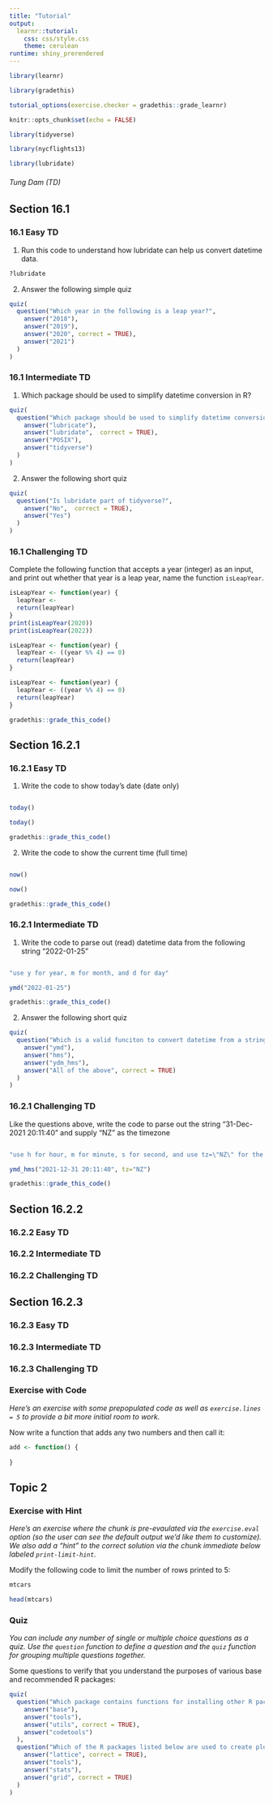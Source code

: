 ```yaml
---
title: "Tutorial"
output: 
  learnr::tutorial:
    css: css/style.css
    theme: cerulean
runtime: shiny_prerendered
---
```


```r
library(learnr)

library(gradethis)

tutorial_options(exercise.checker = gradethis::grade_learnr)

knitr::opts_chunk$set(echo = FALSE)

library(tidyverse)

library(nycflights13)

library(lubridate)
```

###### Tung Dam (TD)

## Section 16.1

### 16.1 Easy TD

1. Run this code to understand how lubridate can help us convert datetime data.

```r
?lubridate
```

2. Answer the following simple quiz

```r
quiz(
  question("Which year in the following is a leap year?",
    answer("2018"),
    answer("2019"),
    answer("2020", correct = TRUE),
    answer("2021")
  )
)
```

### 16.1 Intermediate TD

1. Which package should be used to simplify datetime conversion in R?

```r
quiz(
  question("Which package should be used to simplify datetime conversion in R?",
    answer("lubricate"),
    answer("lubridate",  correct = TRUE),
    answer("POSIX"),
    answer("tidyverse")
  )
)
```

2. Answer the following short quiz

```r
quiz(
  question("Is lubridate part of tidyverse?",
    answer("No",  correct = TRUE),
    answer("Yes")
  )
)
```

### 16.1 Challenging TD

Complete the following function that accepts a year (integer) as an input, and print out whether that year is a leap year, name the function `isLeapYear`.

```r
isLeapYear <- function(year) {
  leapYear <- 
  return(leapYear)
}
print(isLeapYear(2020))
print(isLeapYear(2022))
```

```r
isLeapYear <- function(year) {
  leapYear <- ((year %% 4) == 0)
  return(leapYear)
}
```

```r
isLeapYear <- function(year) {
  leapYear <- ((year %% 4) == 0)
  return(leapYear)
}
```

```r
gradethis::grade_this_code()
```

## Section 16.2.1

### 16.2.1 Easy TD

1. Write the code to show today's date (date only)

```r

```

```r
today()
```

```r
today()
```

```r
gradethis::grade_this_code()
```

2. Write the code to show the current time (full time)

```r

```

```r
now()
```

```r
now()
```

```r
gradethis::grade_this_code()
```


### 16.2.1 Intermediate TD

1. Write the code to parse out (read) datetime data from the following string "2022-01-25"

```r

```

```r
"use y for year, m for month, and d for day"
```

```r
ymd("2022-01-25")
```

```r
gradethis::grade_this_code()
```

2. Answer the following short quiz

```r
quiz(
  question("Which is a valid funciton to convert datetime from a string?",
    answer("ymd"),
    answer("hms"),
    answer("ydm_hms"),
    answer("All of the above", correct = TRUE)
  )
)
```


### 16.2.1 Challenging TD
Like the questions above, write the code to parse out the string "31-Dec-2021 20:11:40" and supply "NZ" as the timezone

```r

```

```r
"use h for hour, m for minute, s for second, and use tz=\"NZ\" for the timezone argument"
```

```r
ymd_hms("2021-12-31 20:11:40", tz="NZ")
```

```r
gradethis::grade_this_code()
```

## Section 16.2.2

### 16.2.2 Easy TD



### 16.2.2 Intermediate TD

### 16.2.2 Challenging TD

## Section 16.2.3

### 16.2.3 Easy TD

### 16.2.3 Intermediate TD

### 16.2.3 Challenging TD

### Exercise with Code

*Here's an exercise with some prepopulated code as well as `exercise.lines = 5` to provide a bit more initial room to work.*

Now write a function that adds any two numbers and then call it:

```r
add <- function() {
  
}
```

## Topic 2

### Exercise with Hint

*Here's an exercise where the chunk is pre-evaulated via the `exercise.eval` option (so the user can see the default output we'd like them to customize). We also add a "hint" to the correct solution via the chunk immediate below labeled `print-limit-hint`.*

Modify the following code to limit the number of rows printed to 5:

```r
mtcars
```

```r
head(mtcars)
```

### Quiz

*You can include any number of single or multiple choice questions as a quiz. Use the `question` function to define a question and the `quiz` function for grouping multiple questions together.*

Some questions to verify that you understand the purposes of various base and recommended R packages:

```r
quiz(
  question("Which package contains functions for installing other R packages?",
    answer("base"),
    answer("tools"),
    answer("utils", correct = TRUE),
    answer("codetools")
  ),
  question("Which of the R packages listed below are used to create plots?",
    answer("lattice", correct = TRUE),
    answer("tools"),
    answer("stats"),
    answer("grid", correct = TRUE)
  )
)
```

